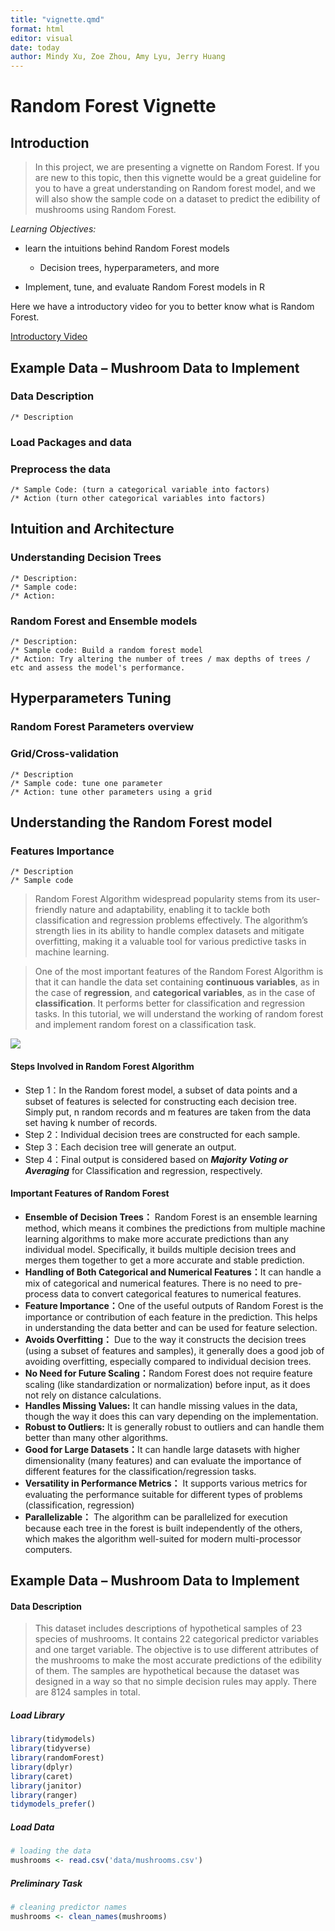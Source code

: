 ```yaml
---
title: "vignette.qmd"
format: html
editor: visual
date: today
author: Mindy Xu, Zoe Zhou, Amy Lyu, Jerry Huang
---
```


# Random Forest Vignette

## Introduction

> In this project, we are presenting a vignette on Random Forest. If you are new to this topic, then this vignette would be a great guideline for you to have a great understanding on Random forest model, and we will also show the sample code on a dataset to predict the edibility of mushrooms using Random Forest.

*Learning Objectives:*

-   learn the intuitions behind Random Forest models

    -   Decision trees, hyperparameters, and more

-   Implement, tune, and evaluate Random Forest models in R

Here we have a introductory video for you to better know what is Random Forest.

[Introductory Video](https://www.youtube.com/watch?v=v6VJ2RO66Ag)

## Example Data -- Mushroom Data to Implement

### Data Description

```         
/* Description
```

### Load Packages and data

### Preprocess the data

```         
/* Sample Code: (turn a categorical variable into factors)
/* Action (turn other categorical variables into factors)
```

## Intuition and Architecture

### Understanding Decision Trees

```         
/* Description:
/* Sample code: 
/* Action:
```

### Random Forest and Ensemble models

```         
/* Description:
/* Sample code: Build a random forest model
/* Action: Try altering the number of trees / max depths of trees / etc and assess the model's performance.
```

## Hyperparameters Tuning

### Random Forest Parameters overview

### Grid/Cross-validation

```         
/* Description
/* Sample code: tune one parameter
/* Action: tune other parameters using a grid
```

## Understanding the Random Forest model

### Features Importance

```         
/* Description
/* Sample code
```

> Random Forest Algorithm widespread popularity stems from its user-friendly nature and adaptability, enabling it to tackle both classification and regression problems effectively. The algorithm's strength lies in its ability to handle complex datasets and mitigate overfitting, making it a valuable tool for various predictive tasks in machine learning.

> One of the most important features of the Random Forest Algorithm is that it can handle the data set containing **continuous variables**, as in the case of **regression**, and **categorical variables**, as in the case of **classification**. It performs better for classification and regression tasks. In this tutorial, we will understand the working of random forest and implement random forest on a classification task.

![](image/img-rfsimplified.png)

#### Steps Involved in Random Forest Algorithm

-   Step 1：In the Random forest model, a subset of data points and a subset of features is selected for constructing each decision tree. Simply put, n random records and m features are taken from the data set having k number of records.
-   Step 2：Individual decision trees are constructed for each sample.
-   Step 3：Each decision tree will generate an output.
-   Step 4：Final output is considered based on ***Majority Voting or Averaging*** for Classification and regression, respectively.

#### Important Features of Random Forest

-   **Ensemble of Decision Trees：** Random Forest is an ensemble learning method, which means it combines the predictions from multiple machine learning algorithms to make more accurate predictions than any individual model. Specifically, it builds multiple decision trees and merges them together to get a more accurate and stable prediction.
-   **Handling of Both Categorical and Numerical Features：**It can handle a mix of categorical and numerical features. There is no need to pre-process data to convert categorical features to numerical features.
-   **Feature Importance：**One of the useful outputs of Random Forest is the importance or contribution of each feature in the prediction. This helps in understanding the data better and can be used for feature selection.
-   **Avoids Overfitting：** Due to the way it constructs the decision trees (using a subset of features and samples), it generally does a good job of avoiding overfitting, especially compared to individual decision trees.
-   **No Need for Future Scaling：**Random Forest does not require feature scaling (like standardization or normalization) before input, as it does not rely on distance calculations.
-   **Handles Missing Values:** It can handle missing values in the data, though the way it does this can vary depending on the implementation.
-   **Robust to Outliers:** It is generally robust to outliers and can handle them better than many other algorithms.
-   **Good for Large Datasets：**It can handle large datasets with higher dimensionality (many features) and can evaluate the importance of different features for the classification/regression tasks.
-   **Versatility in Performance Metrics：** It supports various metrics for evaluating the performance suitable for different types of problems (classification, regression)
-   **Parallelizable：** The algorithm can be parallelized for execution because each tree in the forest is built independently of the others, which makes the algorithm well-suited for modern multi-processor computers.

## Example Data -- Mushroom Data to Implement

#### Data Description

> This dataset includes descriptions of hypothetical samples of 23 species of mushrooms. It contains 22 categorical predictor variables and one target variable. The objective is to use different attributes of the mushrooms to make the most accurate predictions of the edibility of them. The samples are hypothetical because the dataset was designed in a way so that no simple decision rules may apply. There are 8124 samples in total.

##### Load Library

```r
library(tidymodels)
library(tidyverse)
library(randomForest)
library(dplyr)
library(caret)
library(janitor)
library(ranger)
tidymodels_prefer()
```

##### Load Data

```r
# loading the data
mushrooms <- read.csv('data/mushrooms.csv')
```

##### Preliminary Task

```r
# cleaning predictor names
mushrooms <- clean_names(mushrooms)
```

